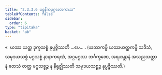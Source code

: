 ```yaml
---
title: "2.3.3.6 ပစ္စနီကပုဂ္ဂလောကာသ"
tableOfContents: false
sidebar:
  order: 6
type: "tipitaka"
basket: "ab"
---
```



<DynamicBreadcrumb />

<Division number="152">

<Paragraph number="734">
«  ယဿ ယတ္ထ ဒုက္ခသစ္စံ နုပ္ပဇ္ဇိဿတိ …ပေ… .
</Paragraph>

<Paragraph number="735">
(ယဿကမ္ပိ ယဿယတ္ထကမ္ပိ သဒိသံ, သမုဒယသစ္စံ မဂ္ဂသစ္စံ နာနာကရဏံ, အဂ္ဂမဂ္ဂဿ ဘင်္ဂက္ခဏေ, အရဟန္တာနံ အသညသတ္တာနံ တေသံ တတ္ထ မဂ္ဂသစ္စဉ္စ န နိရုဇ္ဈိဿတိ သမုဒယသစ္စဉ္စ နုပ္ပဇ္ဇိဿတိ.)
</Paragraph>
</Division>